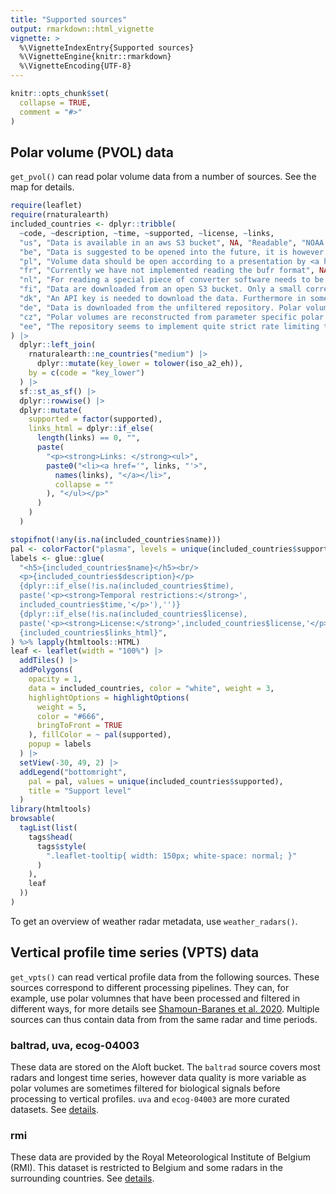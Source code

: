 ```yaml
---
title: "Supported sources"
output: rmarkdown::html_vignette
vignette: >
  %\VignetteIndexEntry{Supported sources}
  %\VignetteEngine{knitr::rmarkdown}
  %\VignetteEncoding{UTF-8}
---
```


```r
knitr::opts_chunk$set(
  collapse = TRUE,
  comment = "#>"
)
```

## Polar volume (PVOL) data

`get_pvol()` can read polar volume data from a number of sources. See the map for details.

```r
require(leaflet)
require(rnaturalearth)
included_countries <- dplyr::tribble(
  ~code, ~description, ~time, ~supported, ~license, ~links,
  "us", "Data is available in an aws S3 bucket", NA, "Readable", "NOAA data disseminated through NODD are open to the public and can be used as desired<sup> <a href='https://registry.opendata.aws/noaa-nexrad/'>1</a>", c("Bucket" = "https://noaa-nexrad-level2.s3.amazonaws.com/index.html", "More info" = "https://www.ncei.noaa.gov/products/radar/next-generation-weather-radar"),
  "be", "Data is suggested to be opened into the future, it is however not yet accessible.", NA, "Information", NA, c("More info" = "https://opendata.meteo.be/geonetwork/srv/eng/catalog.search#/metadata/RMI_DATASET_JABBEKE_VOLUME"),
  "pl", "Volume data should be open according to a presentation by <a href='https://poster.easyabstract.it/ERAD2024/abstract/15550/161/884'>Groenemeijer et al</a> at erad2024. However no link is known by the authors of the package up to now.", NA, "Information", NA, list(),
  "fr", "Currently we have not implemented reading the bufr format", NA, "Not implemented", NA, list(),
  "nl", "For reading a special piece of converter software needs to be available. Furthermore for large datasets it might be advantagious to create a personal API key.", NA, "Readable", "CC BY 4.0<sup> <a href='https://dataplatform.knmi.nl/dataset/radar-volume-full-herwijnen-1-0'>1</a>, <a href='https://dataplatform.knmi.nl/dataset/radar-volume-denhelder-2-0'>2</a></sup>", list(),
  "fi", "Data are downloaded from an open S3 bucket. Only a small correction to the `hdf5` file is needed to read the files.", NA, "Readable", "CC BY 4.0<sup> <a href='https://en.ilmatieteenlaitos.fi/radar-data-on-aws-s3'>1</a></sup>", c("Data Documentation" = "https://en.ilmatieteenlaitos.fi/radar-data-on-aws-s3"),
  "dk", "An API key is needed to download the data. Furthermore in some cases the RHOHV parameter does not seem to reach 1.", "Only the last 6 months", "Readable", "CC BY 4.0<sup><a href='https://opendatadocs.dmi.govcloud.dk/en/Terms_of_Use#license'>1</a></sup>", c("Data description" = "https://opendatadocs.dmi.govcloud.dk/Data/Radar_Data", "API description" = "https://opendatadocs.dmi.govcloud.dk/en/APIs/Radar_Data_API", "Getting a API key" = "https://opendatadocs.dmi.govcloud.dk/en/Authentication"),
  "de", "Data is downloaded from the unfiltered repository. Polar volumes are reconstructed from separate parameters", "Only the last three days", "Readable", NA, c("Data documentation" = "https://www.dwd.de/EN/ourservices/radar_products/radar_products.html"),
  "cz", "Polar volumes are reconstructed from parameter specific polar volumes", "The last three days are available", "Readable", NA, c("Data description" = "https://opendata.chmi.cz/meteorology/weather/radar/radar_description_en.pdf"),
  "ee", "The repository seems to implement quite strict rate limiting therefore retries are implemented. However the http error 429 is still frequently returned.", NA, "Readable", NA, c("Data" = "https://avaandmed.keskkonnaportaal.ee/dhs/Active/documentList.aspx?ViewId=b92201f4-8b48-4d3a-b410-30c8ce4016d5")
) |>
  dplyr::left_join(
    rnaturalearth::ne_countries("medium") |>
      dplyr::mutate(key_lower = tolower(iso_a2_eh)),
    by = c(code = "key_lower")
  ) |>
  sf::st_as_sf() |>
  dplyr::rowwise() |>
  dplyr::mutate(
    supported = factor(supported),
    links_html = dplyr::if_else(
      length(links) == 0, "",
      paste(
        "<p><strong>Links: </strong><ul>",
        paste0("<li><a href='", links, "'>",
          names(links), "</a></li>",
          collapse = ""
        ), "</ul></p>"
      )
    )
  )

stopifnot(!any(is.na(included_countries$name)))
pal <- colorFactor("plasma", levels = unique(included_countries$supported))
labels <- glue::glue(
  "<h5>{included_countries$name}</h5><br/>
  <p>{included_countries$description}</p>
  {dplyr::if_else(!is.na(included_countries$time),
  paste('<p><strong>Temporal restrictions:</strong>',
  included_countries$time,'</p>'),'')}
  {dplyr::if_else(!is.na(included_countries$license),
  paste('<p><strong>License:</strong>',included_countries$license,'</p>'),'')}
  {included_countries$links_html}",
) %>% lapply(htmltools::HTML)
leaf <- leaflet(width = "100%") |>
  addTiles() |>
  addPolygons(
    opacity = 1,
    data = included_countries, color = "white", weight = 3,
    highlightOptions = highlightOptions(
      weight = 5,
      color = "#666",
      bringToFront = TRUE
    ), fillColor = ~ pal(supported),
    popup = labels
  ) |>
  setView(-30, 49, 2) |>
  addLegend("bottomright",
    pal = pal, values = unique(included_countries$supported),
    title = "Support level"
  )
library(htmltools)
browsable(
  tagList(list(
    tags$head(
      tags$style(
        ".leaflet-tooltip{ width: 150px; white-space: normal; }"
      )
    ),
    leaf
  ))
)
```

To get an overview of weather radar metadata, use `weather_radars()`.

## Vertical profile time series (VPTS) data

`get_vpts()` can read vertical profile data from the following sources. These
sources correspond to different processing pipelines. They can, for example, use 
polar volumnes that have been processed and filtered in different ways, for more 
details see [Shamoun-Baranes et al. 2020](https://doi.org/10.1175/BAMS-D-21-0196.1).
Multiple sources can thus contain data from from the same radar and time periods. 
 

### baltrad, uva, ecog-04003

These data are stored on the Aloft bucket. The `baltrad` source covers most radars
and longest time series, however data quality is more variable as polar volumes are
sometimes filtered for biological signals before processing to vertical profiles.
`uva` and `ecog-04003` are more curated datasets. 
See [details](https://aloftdata.eu/faq/#what-data-are-in-the-bucket).

### rmi

These data are provided by the Royal Meteorological Institute of Belgium (RMI). 
This dataset is restricted to Belgium and some radars in the surrounding countries. 
See [details](https://opendata.meteo.be/geonetwork/srv/eng/catalog.search#/metadata/RMI_DATASET_CROW).
